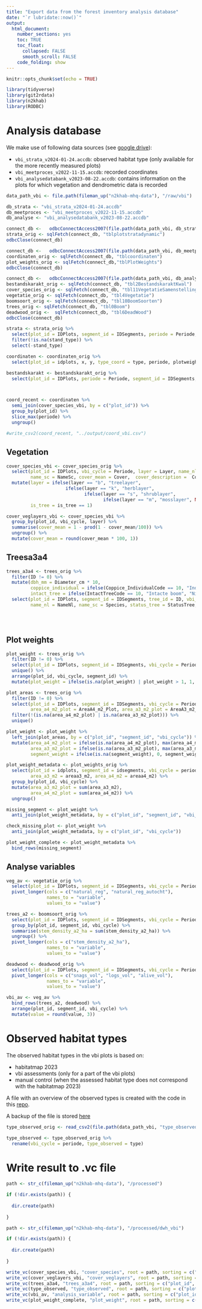 ```yaml
---
title: "Export data from the forest inventory analysis database"
date: "`r lubridate::now()`"
output: 
  html_document:
    number_sections: yes
    toc: TRUE
    toc_float:
      collapsed: FALSE
      smooth_scroll: FALSE
    code_folding: show
---
```


```r
knitr::opts_chunk$set(echo = TRUE)
```

```r
library(tidyverse)
library(git2rdata)
library(n2khab)
library(RODBC)
```

# Analysis database

We make use of following data sources (see [google drive](https://drive.google.com/drive/folders/1TjONf7WuoEYM6TzfHp9UW5KVw6ljMDgs)):

+ `vbi_strata_v2024-01-24.accdb`: observed habitat type (only available for the more recently measured plots)
+ `vbi_meetproces_v2022-11-15.accdb`: recorded coordinates
+ `vbi_analysedatabank_v2023-08-22.accdb`: contains information on the plots for which vegetation and dendrometric data is recorded

```r

data_path_vbi <- file.path(fileman_up("n2khab-mhq-data"), "/raw/vbi")

db_strata <- "vbi_strata_v2024-01-24.accdb"
db_meetproces <- "vbi_meetproces_v2022-11-15.accdb"
db_analyse <- "vbi_analysedatabank_v2023-08-22.accdb"

connect_db <-   odbcConnectAccess2007(file.path(data_path_vbi, db_strata))
strata_orig <- sqlFetch(connect_db, "tblplotstratadynamic")
odbcClose(connect_db)

connect_db <-   odbcConnectAccess2007(file.path(data_path_vbi, db_meetproces))
coordinaten_orig <- sqlFetch(connect_db, "tblcoordinaten")
plot_weights_orig <- sqlFetch(connect_db,"tblPlotWeights")
odbcClose(connect_db)

connect_db <-   odbcConnectAccess2007(file.path(data_path_vbi, db_analyse))
bestandskarakt_orig <- sqlFetch(connect_db, "tbl2BestandskaraktKwal")
cover_species_orig <- sqlFetch(connect_db, "tbl11VegetatieSamenstelling")
vegetatie_orig <- sqlFetch(connect_db, "tbl4Vegetatie")
boomsoort_orig <- sqlFetch(connect_db, "tbl10BoomSoorten")
trees_orig <- sqlFetch(connect_db, "tbl0Boom")
deadwood_orig <-  sqlFetch(connect_db, "tbl6DeadWood")
odbcClose(connect_db)

strata <- strata_orig %>%
  select(plot_id = IDPlots, segment_id = IDSegments, periode = Periode, landuse = LandUse, stand_type = StandType, type_observed = Habitat) %>%
  filter(!is.na(stand_type)) %>%
  select(-stand_type)

coordinaten <- coordinaten_orig %>%
  select(plot_id = idplots, x, y, type_coord = type, periode, plotweight)

bestandskarakt <- bestandskarakt_orig %>%
  select(plot_id = IDPlots, periode = Periode, segment_id = IDSegments, stand_type = v2_StandType)



coord_recent <- coordinaten %>%
  semi_join(cover_species_vbi, by = c("plot_id")) %>%
  group_by(plot_id) %>%
  slice_max(periode) %>%
  ungroup()

#write_csv2(coord_recent, "../output/coord_vbi.csv")
```

## Vegetation

```r
cover_species_vbi <- cover_species_orig %>%
  select(plot_id = IDPlots, vbi_cycle = Periode, layer = Layer, name_nl = NameNl, 
         name_sc = NameSc, cover_mean = Cover,  cover_description =  Cover_categ, is_tree = Tree) %>%
  mutate(layer = ifelse(layer == "b", "treelayer",
                      ifelse(layer == "k", "herblayer",
                             ifelse(layer == "s", "shrublayer", 
                                    ifelse(layer == "m", "mosslayer", NA)))),
         is_tree = is_tree == 1)

cover_veglayers_vbi <- cover_species_vbi %>%
  group_by(plot_id, vbi_cycle, layer) %>%
  summarise(cover_mean = 1 - prod(1 - cover_mean/100)) %>%
  ungroup() %>%
  mutate(cover_mean = round(cover_mean * 100, 1))
```
## Treesa3a4

```r
trees_a3a4 <- trees_orig %>%
  filter(ID != 0) %>%
  mutate(dbh_mm = Diameter_cm * 10,
         coppice_individual = ifelse(Coppice_IndividualCode == 10, "Individuele boom", "Hakhoutstoof"),
         intact_tree = ifelse(IntactTreeCode == 10, "Intacte boom", "Niet intacte boom")) %>%
  select(plot_id = IDPlots, segment_id = IDSegments, tree_id = ID, vbi_cycle = Periode, perimeter_cm = Perimeter_cm, dbh_mm, height_m = Height_m,
         name_nl = NameNl, name_sc = Species, status_tree = StatusTree, coppice_individual, intact_tree, basalarea_m2 = BasalArea_m2, vol_stem_m3 = Volume_m3, vol_tot_m3 = VolumeInclCrown_m3)


  
```

## Plot weights

```r
plot_weight <- trees_orig %>%
  filter(ID != 0) %>%
  select(plot_id = IDPlots, segment_id = IDSegments, vbi_cycle = Periode, plot_weight = PlotWeight, segment_weight = SegmentWeight) %>%
  unique() %>%
  arrange(plot_id, vbi_cycle, segment_id) %>%
  mutate(plot_weight = ifelse(is.na(plot_weight) | plot_weight > 1, 1, plot_weight))

plot_areas <- trees_orig %>%
  filter(ID != 0) %>%
  select(plot_id = IDPlots, segment_id = IDSegments, vbi_cycle = Periode, area_a4_m2 = AreaA4_m2, area_a3_m2 = AreaA3_m2,
         area_a4_m2_plot = AreaA4_m2_Plot, area_a3_m2_plot = AreaA3_m2_Plot) %>%
  filter(!(is.na(area_a4_m2_plot) | is.na(area_a3_m2_plot))) %>%
  unique()

plot_weight <- plot_weight %>%
  left_join(plot_areas, by = c("plot_id", "segment_id", "vbi_cycle")) %>%
  mutate(area_a4_m2_plot = ifelse(is.na(area_a4_m2_plot), max(area_a4_m2_plot, na.rm = TRUE), area_a4_m2_plot),
         area_a3_m2_plot = ifelse(is.na(area_a3_m2_plot), max(area_a3_m2_plot, na.rm = TRUE), area_a3_m2_plot),
         segment_weight = ifelse(is.na(segment_weight), 0, segment_weight))
```

```r
plot_weight_metadata <- plot_weights_orig %>%
  select(plot_id = idplots, segment_id = idsegments, vbi_cycle = periode, plot_weight = plotweight, segment_weight = segmentweight,
         area_a3_m2 = areaa3_m2, area_a4_m2 = areaa4_m2) %>%
  group_by(plot_id, vbi_cycle) %>%
  mutate(area_a3_m2_plot = sum(area_a3_m2),
         area_a4_m2_plot = sum(area_a4_m2)) %>%
  ungroup()

missing_segment <- plot_weight %>%
  anti_join(plot_weight_metadata, by = c("plot_id", "segment_id", "vbi_cycle"))

check_missing_plot <- plot_weight %>%
  anti_join(plot_weight_metadata, by = c("plot_id", "vbi_cycle"))

plot_weight_complete <- plot_weight_metadata %>%
  bind_rows(missing_segment)
```



## Analyse variables

```r
veg_av <- vegetatie_orig %>%
  select(plot_id = IDPlots, segment_id = IDSegments, vbi_cycle = Periode, natural_reg = v0_NV, natural_reg_autocht = v4_NVAutochtPres) %>%
  pivot_longer(cols = c("natural_reg", "natural_reg_autocht"),
               names_to = "variable",
               values_to = "value")

trees_a2 <- boomsoort_orig %>%
  select(plot_id = IDPlots, segment_id = IDSegments, vbi_cycle = Periode, stem_density_a2_ha = v6_StamtalA2_ha) %>%
  group_by(plot_id, segment_id, vbi_cycle) %>%
  summarise(stem_density_a2_ha = sum(stem_density_a2_ha)) %>%
  ungroup() %>%
  pivot_longer(cols = c("stem_density_a2_ha"),
               names_to = "variable",
               values_to = "value")

deadwood <- deadwood_orig %>%
  select(plot_id = IDPlots, segment_id = IDSegments, vbi_cycle = Periode, snags_vol = v1_VolumeSnags, logs_vol = v3_VolumeLogs, alive_vol = TotalVolumeLevend) %>%
  pivot_longer(cols = c("snags_vol", "logs_vol", "alive_vol"),
               names_to = "variable",
               values_to = "value")

vbi_av <- veg_av %>%
  bind_rows(trees_a2, deadwood) %>%
  arrange(plot_id, segment_id, vbi_cycle) %>%
  mutate(value = round(value, 3))

```



# Observed habitat types

The observed habitat types in the vbi plots is based on:

+ habitatmap 2023
+ vbi assessments (only for a part of the vbi plots)
+ manual control (when the assessed habitat type does not correspond with the habitatmap 2023)

A file with an overview of the observed types is created with the code in this [repo](https://github.com/inbo/n2khab-mhq-design/tree/master/mhq_terr_forests/source).

A backup of the file is stored [here](https://drive.google.com/drive/folders/1TjONf7WuoEYM6TzfHp9UW5KVw6ljMDgs)

```r
type_observed_orig <- read_csv2(file.path(data_path_vbi, "type_observed_vbi.csv")) 

type_observed <- type_observed_orig %>%
  rename(vbi_cycle = periode, type_observed = type)
```



# Write result to .vc file

```r

path <- str_c(fileman_up("n2khab-mhq-data"), "/processed")

if (!dir.exists(path)) {
    
  dir.create(path)  
    
}

path <- str_c(fileman_up("n2khab-mhq-data"), "/processed/dwh_vbi")

if (!dir.exists(path)) {
    
  dir.create(path)  
    
}

write_vc(cover_species_vbi, "cover_species", root = path, sorting = c("plot_id", "vbi_cycle", "layer", "name_sc"))
write_vc(cover_veglayers_vbi, "cover_veglayers", root = path, sorting = c("plot_id", "vbi_cycle", "layer"))
write_vc(trees_a3a4, "trees_a3a4", root = path, sorting = c("plot_id", "vbi_cycle", "segment_id", "tree_id"))
write_vc(type_observed, "type_observed", root = path, sorting = c("plot_id", "vbi_cycle", "type_observed"), strict = FALSE)
write_vc(vbi_av, "analysis_variable", root = path, sorting = c("plot_id", "segment_id", "vbi_cycle", "variable"), strict = FALSE)
write_vc(plot_weight_complete, "plot_weight", root = path, sorting = c("plot_id", "segment_id", "vbi_cycle"), strict = FALSE)

```
